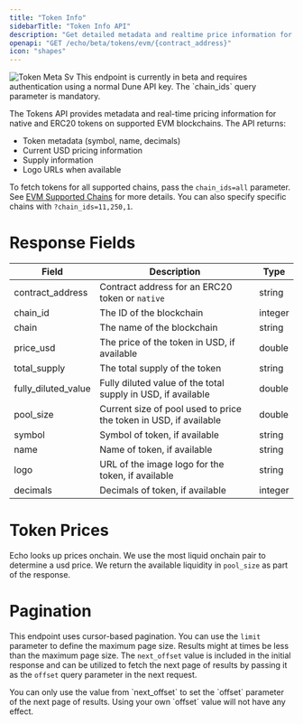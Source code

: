 ```yaml
---
title: "Token Info"
sidebarTitle: "Token Info API"
description: "Get detailed metadata and realtime price information for any native asset or ERC20 token including symbol, name, decimals, supply information, USD pricing, and logo URLs."
openapi: "GET /echo/beta/tokens/evm/{contract_address}"
icon: "shapes"
---
```


<Frame>
  <img
    src="/images/evm/token-meta.svg"
    alt="Token Meta Sv"
    title="Token Meta Sv"
    style={{ width:"100%" }}
    className="mx-auto"
  />
</Frame>

<Note>
  This endpoint is currently in beta and requires authentication using a normal Dune API key. The `chain_ids` query parameter is mandatory.
</Note>

The Tokens API provides metadata and real-time pricing information for native and ERC20 tokens on supported EVM blockchains. The API returns:

- Token metadata (symbol, name, decimals)
- Current USD pricing information
- Supply information
- Logo URLs when available

To fetch tokens for all supported chains, pass the `chain_ids=all` parameter. See [EVM Supported Chains](/echo/evm/balances-chains) for more details. You can also specify specific chains with `?chain_ids=11,250,1`.

# Response Fields

| Field               | Description                                                       | Type    |
| ------------------- | ----------------------------------------------------------------- | ------- |
| contract_address    | Contract address for an ERC20 token or `native`                   | string  |
| chain_id            | The ID of the blockchain                                          | integer |
| chain               | The name of the blockchain                                        | string  |
| price_usd           | The price of the token in USD, if available                       | double  |
| total_supply        | The total supply of the token                                     | string  |
| fully_diluted_value | Fully diluted value of the total supply in USD, if available      | double  |
| pool_size           | Current size of pool used to price the token in USD, if available | double  |
| symbol              | Symbol of token, if available                                     | string  |
| name                | Name of token, if available                                       | string  |
| logo                | URL of the image logo for the token, if available                 | string  |
| decimals            | Decimals of token, if available                                   | integer |

# Token Prices

Echo looks up prices onchain. We use the most liquid onchain pair to determine a usd price. We return the available liquidity in `pool_size` as part of the response.

# Pagination

This endpoint uses cursor-based pagination. You can use the `limit` parameter to define the maximum page size.
Results might at times be less than the maximum page size.
The `next_offset` value is included in the initial response and can be utilized to fetch the next page of results by passing it as the `offset` query parameter in the next request.

<Warning>
  You can only use the value from `next_offset` to set the `offset` parameter of the next page of results. Using your own `offset` value will not have any effect.
</Warning>
